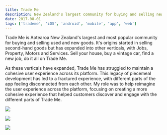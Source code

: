 ```yaml
---
title: Trade Me
description: New Zealand's largest community for buying and selling new and used goods.
date: 2017-08-01
tags: ['trademe', 'iOS', 'android', 'mobile', 'app', 'web']
---
```


Trade Me is Aotearoa New Zealand's largest and most popular community for buying and selling used and new goods. It's origins started in selling second-hand goods but has expanded into other verticals, with Jobs, Property, Motors and Services. Sell your house, buy a vintage car, find a new job, do it all on Trade Me.

As these verticals have expanded, Trade Me has struggled to maintain a cohesive user experience across its platform. This legacy of piecemeal development has led to a fractured experience, with different parts of the app feeling disconnected from each other. My role was to help reimagine the user experience across the platform, focusing on creating a more cohesive experience that helped customers discover and engage with the different parts of Trade Me.

![](1.png)

![](2.png)

![](3.gif)
